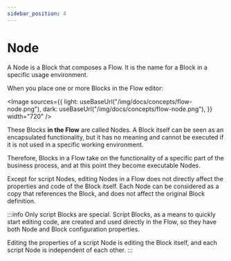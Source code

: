```yaml
---
sidebar_position: 4
---
```



# Node

A Node is a Block that composes a Flow. It is the name for a Block in a specific usage environment.

When you place one or more Blocks in the Flow editor:

<Image
  sources={{
    light: useBaseUrl("/img/docs/concepts/flow-node.png"),
    dark: useBaseUrl("/img/docs/concepts/flow-node.png"),
  }}
  width="720"
/>

These Blocks **in the Flow** are called Nodes. A Block itself can be seen as an encapsulated functionality, but it has no meaning and cannot be executed if it is not used in a specific working environment.

Therefore, Blocks in a Flow take on the functionality of a specific part of the business process, and at this point they become executable Nodes.

Except for script Nodes, editing Nodes in a Flow does not directly affect the properties and code of the Block itself. Each Node can be considered as a copy that references the Block, and does not affect the original Block definition.

:::info
Only script Blocks are special. Script Blocks, as a means to quickly start editing code, are created and used directly in the Flow, so they have both Node and Block configuration properties.

Editing the properties of a script Node is editing the Block itself, and each script Node is independent of each other.
:::
